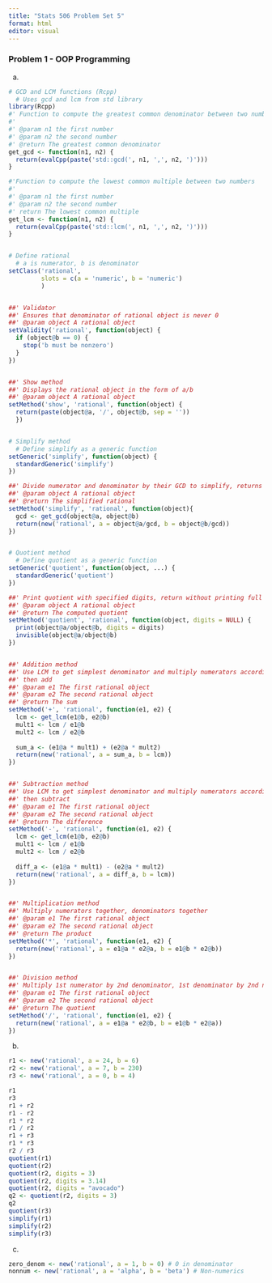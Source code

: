 ```yaml
---
title: "Stats 506 Problem Set 5"
format: html
editor: visual
---
```


### Problem 1 - OOP Programming

a.  

```r
# GCD and LCM functions (Rcpp)
  # Uses gcd and lcm from std library
library(Rcpp)
#' Function to compute the greatest common denominator between two numbers
#' 
#' @param n1 the first number
#' @param n2 the second number
#' @return The greatest common denominator
get_gcd <- function(n1, n2) {
  return(evalCpp(paste('std::gcd(', n1, ',', n2, ')')))
}

#'Function to compute the lowest common multiple between two numbers
#'
#' @param n1 the first number
#' @param n2 the second number
#' return The lowest common multiple
get_lcm <- function(n1, n2) {
  return(evalCpp(paste('std::lcm(', n1, ',', n2, ')')))
}


# Define rational
  # a is numerator, b is denominator
setClass('rational',
         slots = c(a = 'numeric', b = 'numeric')
         )


##' Validator
##' Ensures that denominator of rational object is never 0
##' @param object A rational object
setValidity('rational', function(object) {
  if (object@b == 0) {
    stop('b must be nonzero')
  } 
})


##' Show method
##' Displays the rational object in the form of a/b
##' @param object A rational object
setMethod('show', 'rational', function(object) {
  return(paste(object@a, '/', object@b, sep = ''))
  })


# Simplify method
  # Define simplify as a generic function
setGeneric('simplify', function(object) {
  standardGeneric('simplify')
})

##' Divide numerator and denominator by their GCD to simplify, returns new simpler rational
##' @param object A rational object
##' @return The simplified rational
setMethod('simplify', 'rational', function(object){
  gcd <- get_gcd(object@a, object@b)
  return(new('rational', a = object@a/gcd, b = object@b/gcd))
})


# Quotient method
  # Define quotient as a generic function
setGeneric('quotient', function(object, ...) {
  standardGeneric('quotient')
})

##' Print quotient with specified digits, return without printing full quotient
##' @param object A rational object
##' @return The computed quotient
setMethod('quotient', 'rational', function(object, digits = NULL) {
  print(object@a/object@b, digits = digits)
  invisible(object@a/object@b)
})


##' Addition method
##' Use LCM to get simplest denominator and multiply numerators accordingly,
##' then add
##' @param e1 The first rational object
##' @param e2 The second rational object
##' @return The sum
setMethod('+', 'rational', function(e1, e2) {
  lcm <- get_lcm(e1@b, e2@b)
  mult1 <- lcm / e1@b
  mult2 <- lcm / e2@b
  
  sum_a <- (e1@a * mult1) + (e2@a * mult2)
  return(new('rational', a = sum_a, b = lcm))
})


##' Subtraction method
##' Use LCM to get simplest denominator and multiply numerators accordingly,
##' then subtract
##' @param e1 The first rational object
##' @param e2 The second rational object
##' @return The difference
setMethod('-', 'rational', function(e1, e2) {
  lcm <- get_lcm(e1@b, e2@b)
  mult1 <- lcm / e1@b
  mult2 <- lcm / e2@b
  
  diff_a <- (e1@a * mult1) - (e2@a * mult2)
  return(new('rational', a = diff_a, b = lcm))
})


##' Multiplication method
##' Multiply numerators together, denominators together
##' @param e1 The first rational object
##' @param e2 The second rational object
##' @return The product
setMethod('*', 'rational', function(e1, e2) {
  return(new('rational', a = e1@a * e2@a, b = e1@b * e2@b))
})


##' Division method
##' Multiply 1st numerator by 2nd denominator, 1st denominator by 2nd numerator
##' @param e1 The first rational object
##' @param e2 The second rational object
##' @return The quotient
setMethod('/', 'rational', function(e1, e2) {
  return(new('rational', a = e1@a * e2@b, b = e1@b * e2@a))
})
```

b.

```r
r1 <- new('rational', a = 24, b = 6)
r2 <- new('rational', a = 7, b = 230)
r3 <- new('rational', a = 0, b = 4)
```

```r
r1
r3
r1 + r2
r1 - r2
r1 * r2
r1 / r2
r1 + r3
r1 * r3
r2 / r3
quotient(r1)
quotient(r2)
quotient(r2, digits = 3)
quotient(r2, digits = 3.14)
quotient(r2, digits = "avocado")
q2 <- quotient(r2, digits = 3)
q2
quotient(r3)
simplify(r1)
simplify(r2)
simplify(r3)
```

c.

```r
zero_denom <- new('rational', a = 1, b = 0) # 0 in denominator
nonnum <- new('rational', a = 'alpha', b = 'beta') # Non-numerics 
```


